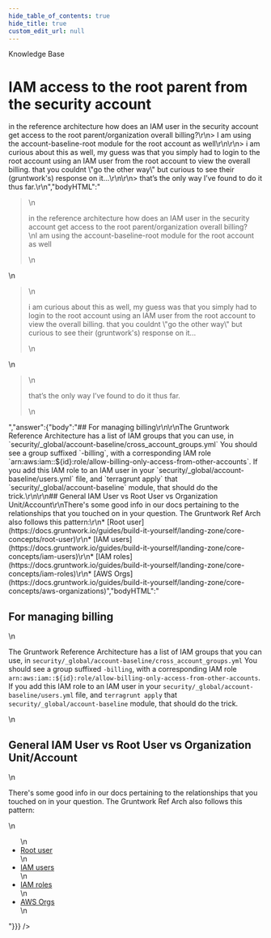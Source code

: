 ```yaml
---
hide_table_of_contents: true
hide_title: true
custom_edit_url: null
---
```



<head>
  <link rel="canonical" href="https://github.com/tnn-tnn-tnn-tnn-tnn-gruntwork-io/knowledge-base/discussions/338" />
</head>

<CenterLayout>
<span className="searchCategory">Knowledge Base</span>
<h1>IAM access to the root parent from the security account</h1>
<GitHub discussion={{"id":"D_kwDOF8slf84APN8V","number":338,"author":{"login":"pete0emerson"},"title":"IAM access to the root parent from the security account","body":">in the reference architecture how does an IAM user in the security account get access to the root parent/organization overall billing?\r\n> I am using the account-baseline-root module for the root account as well\r\n\r\n> i am curious about this as well, my guess was that you simply had to login to the root account using an IAM user from the root account to view the overall billing. that you couldnt \"go the other way\" but curious to see their (gruntwork's) response on it...\r\n\r\n> that’s the only way I’ve found to do it thus far.\r\n","bodyHTML":"<blockquote>\n<p dir=\"auto\">in the reference architecture how does an IAM user in the security account get access to the root parent/organization overall billing?<br>\nI am using the account-baseline-root module for the root account as well</p>\n</blockquote>\n<blockquote>\n<p dir=\"auto\">i am curious about this as well, my guess was that you simply had to login to the root account using an IAM user from the root account to view the overall billing. that you couldnt \"go the other way\" but curious to see their (gruntwork's) response on it...</p>\n</blockquote>\n<blockquote>\n<p dir=\"auto\">that’s the only way I’ve found to do it thus far.</p>\n</blockquote>","answer":{"body":"## For managing billing\r\n\r\nThe Gruntwork Reference Architecture has a list of IAM groups that you can use, in `security/_global/account-baseline/cross_account_groups.yml` You should see a group suffixed `-billing`, with a corresponding IAM role `arn:aws:iam::${id}:role/allow-billing-only-access-from-other-accounts`. If you add this IAM role to an IAM user in your `security/_global/account-baseline/users.yml` file, and `terragrunt apply` that `security/_global/account-baseline` module, that should do the trick.\r\n\r\n## General IAM User vs Root User vs Organization Unit/Account\r\nThere's some good info in our docs pertaining to the relationships that you touched on in your question. The Gruntwork Ref Arch also follows this pattern:\r\n* [Root user](https://docs.gruntwork.io/guides/build-it-yourself/landing-zone/core-concepts/root-user)\r\n* [IAM users](https://docs.gruntwork.io/guides/build-it-yourself/landing-zone/core-concepts/iam-users)\r\n* [IAM roles](https://docs.gruntwork.io/guides/build-it-yourself/landing-zone/core-concepts/iam-roles)\r\n* [AWS Orgs](https://docs.gruntwork.io/guides/build-it-yourself/landing-zone/core-concepts/aws-organizations)","bodyHTML":"<h2 dir=\"auto\">For managing billing</h2>\n<p dir=\"auto\">The Gruntwork Reference Architecture has a list of IAM groups that you can use, in <code class=\"notranslate\">security/_global/account-baseline/cross_account_groups.yml</code> You should see a group suffixed <code class=\"notranslate\">-billing</code>, with a corresponding IAM role <code class=\"notranslate\">arn:aws:iam::${id}:role/allow-billing-only-access-from-other-accounts</code>. If you add this IAM role to an IAM user in your <code class=\"notranslate\">security/_global/account-baseline/users.yml</code> file, and <code class=\"notranslate\">terragrunt apply</code> that <code class=\"notranslate\">security/_global/account-baseline</code> module, that should do the trick.</p>\n<h2 dir=\"auto\">General IAM User vs Root User vs Organization Unit/Account</h2>\n<p dir=\"auto\">There's some good info in our docs pertaining to the relationships that you touched on in your question. The Gruntwork Ref Arch also follows this pattern:</p>\n<ul dir=\"auto\">\n<li><a href=\"https://docs.gruntwork.io/guides/build-it-yourself/landing-zone/core-concepts/root-user\" rel=\"nofollow\">Root user</a></li>\n<li><a href=\"https://docs.gruntwork.io/guides/build-it-yourself/landing-zone/core-concepts/iam-users\" rel=\"nofollow\">IAM users</a></li>\n<li><a href=\"https://docs.gruntwork.io/guides/build-it-yourself/landing-zone/core-concepts/iam-roles\" rel=\"nofollow\">IAM roles</a></li>\n<li><a href=\"https://docs.gruntwork.io/guides/build-it-yourself/landing-zone/core-concepts/aws-organizations\" rel=\"nofollow\">AWS Orgs</a></li>\n</ul>"}}} />

</CenterLayout>
  

<!-- ##DOCS-SOURCER-START
{
  "sourcePlugin": "github-discussions",
  "hash": "bfe085c240b1f6bb0d1fcc17f26ba04e"
}
##DOCS-SOURCER-END -->

